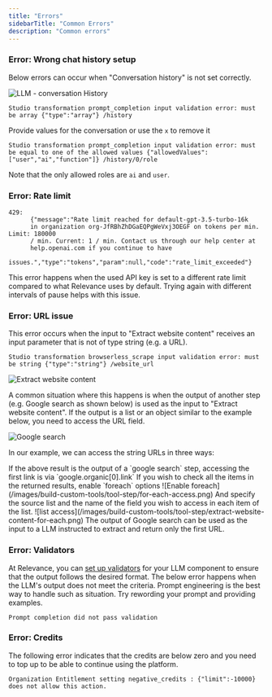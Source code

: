 ```yaml
---
title: "Errors"
sidebarTitle: "Common Errors"
description: "Common errors"
---
```


### Error: Wrong chat history setup

Below errors can occur when "Conversation history" is not set correctly.

![LLM - conversation History](/images/build-custom-tools/tool-step/llm-conversation-history.png)

```
Studio transformation prompt_completion input validation error: must be array {"type":"array"} /history
```

Provide values for the conversation or use the `x` to remove it

```
Studio transformation prompt_completion input validation error: must be equal to one of the allowed values {"allowedValues":["user","ai","function"]} /history/0/role
```

Note that the only allowed roles are `ai` and `user`.

### Error: Rate limit

```
429:
      {"message":"Rate limit reached for default-gpt-3.5-turbo-16k
      in organization org-JfRBhZhDGaEQPgWeVxj3OEGF on tokens per min. Limit: 180000
      / min. Current: 1 / min. Contact us through our help center at
      help.openai.com if you continue to have
      issues.","type":"tokens","param":null,"code":"rate_limit_exceeded"}
```

This error happens when the used API key is set to a different rate limit compared to what Relevance uses by default.
Trying again with different intervals of pause helps with this issue.

### Error: URL issue

This error occurs when the input to "Extract website content" receives an input parameter that is not of type string (e.g. a URL).

```
Studio transformation browserless_scrape input validation error: must be string {"type":"string"} /website_url
```

![Extract website content](/images/build-custom-tools/tool-step/extract-website-content.png)

A common situation where this happens is when the output of another step (e.g. Google search as shown below) is used as the input to "Extract website content".
If the output is a list or an object similar to the example below, you need to access the URL field.

![Google search](/images/build-custom-tools/tool-step/google-search-output.png)

In our example, we can access the string URLs in three ways:

<Tabs>
  <Tab title="Access one URL in the results">
    If the above result is the output of a `google search` step, accessing the
    first link is via `google.organic[0].link`
  </Tab>
  <Tab title="For Loop">
    If you wish to check all the items in the returned results, enable `foreach`
    options ![Enable
    foreach](/images/build-custom-tools/tool-step/for-each-access.png) And
    specify the source list and the name of the field you wish to access in each
    item of the list. ![list
    access](/images/build-custom-tools/tool-step/extract-website-content-for-each.png)
  </Tab>
  <Tab title="LLM to extract URL">
    The output of Google search can be used as the input to a LLM instructed to
    extract and return only the first URL.
  </Tab>
</Tabs>

### Error: Validators

At Relevance, you can [set up validators](build-custom-tools/tool-steps/llms/validators) for your LLM component to ensure that the output
follows the desired format. The below error happens when the LLM's output does not meet the criteria. Prompt engineering is the best way to
handle such as situation. Try rewording your prompt and providing examples.

```
Prompt completion did not pass validation
```

### Error: Credits

The following error indicates that the credits are below zero and you need to top up to be able to continue using the platform.

```
Organization Entitlement setting negative_credits : {"limit":-10000} does not allow this action.
```
